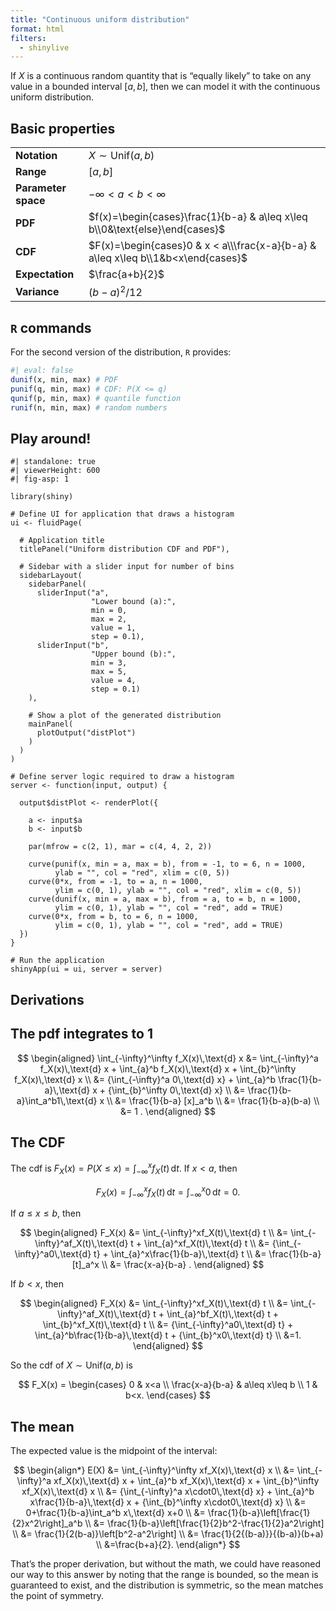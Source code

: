 ```yaml
---
title: "Continuous uniform distribution"
format: html
filters:
  - shinylive
---
```


If $X$ is a continuous random quantity that is "equally likely" to take on any value in a bounded interval $[a,\, b]$, then we can model it with the continuous uniform distribution.

## Basic properties

|  |        |
|------|--------------------|
| **Notation** | $X\sim\text{Unif}(a,\,b)$  |
| **Range** | $[a,\,b]$ |
| **Parameter space** | $-\infty < a < b < \infty$ |
| **PDF** | $f(x)=\begin{cases}\frac{1}{b-a} & a\leq x\leq b\\0&\text{else}\end{cases}$ |
| **CDF** | $F(x)=\begin{cases}0 & x < a\\\frac{x-a}{b-a} & a\leq x\leq b\\1&b<x\end{cases}$ |
| **Expectation** | $\frac{a+b}{2}$ |
| **Variance** | $(b-a)^2/12$ |

## `R` commands

For the second version of the distribution, `R` provides:

```r
#| eval: false
dunif(x, min, max) # PDF
punif(q, min, max) # CDF: P(X <= q)
qunif(p, min, max) # quantile function
runif(n, min, max) # random numbers
```

## Play around!

```shinylive-r
#| standalone: true
#| viewerHeight: 600
#| fig-asp: 1

library(shiny)

# Define UI for application that draws a histogram
ui <- fluidPage(
  
  # Application title
  titlePanel("Uniform distribution CDF and PDF"),
  
  # Sidebar with a slider input for number of bins 
  sidebarLayout(
    sidebarPanel(
      sliderInput("a",
                  "Lower bound (a):",
                  min = 0,
                  max = 2,
                  value = 1,
                  step = 0.1),
      sliderInput("b",
                  "Upper bound (b):",
                  min = 3,
                  max = 5,
                  value = 4,
                  step = 0.1)
    ),
    
    # Show a plot of the generated distribution
    mainPanel(
      plotOutput("distPlot")
    )
  )
)

# Define server logic required to draw a histogram
server <- function(input, output) {
  
  output$distPlot <- renderPlot({
    
    a <- input$a
    b <- input$b

    par(mfrow = c(2, 1), mar = c(4, 4, 2, 2))
    
    curve(punif(x, min = a, max = b), from = -1, to = 6, n = 1000,
          ylab = "", col = "red", xlim = c(0, 5))
    curve(0*x, from = -1, to = a, n = 1000, 
          ylim = c(0, 1), ylab = "", col = "red", xlim = c(0, 5))
    curve(dunif(x, min = a, max = b), from = a, to = b, n = 1000, 
          ylim = c(0, 1), ylab = "", col = "red", add = TRUE)
    curve(0*x, from = b, to = 6, n = 1000, 
          ylim = c(0, 1), ylab = "", col = "red", add = TRUE)
  })
}

# Run the application 
shinyApp(ui = ui, server = server)
```

## Derivations

::: {.callout-note collapse="true"}
## The pdf integrates to 1

$$
\begin{aligned}
    \int_{-\infty}^\infty f_X(x)\,\text{d} x
    &=
    \int_{-\infty}^a f_X(x)\,\text{d} x
    +
    \int_{a}^b f_X(x)\,\text{d} x
    +
    \int_{b}^\infty f_X(x)\,\text{d} x
    \\
    &=
    {\int_{-\infty}^a 0\,\text{d} x}
    +
    \int_{a}^b \frac{1}{b-a}\,\text{d} x
    +
    {\int_{b}^\infty 0\,\text{d} x}
    \\
    &=
    \frac{1}{b-a}\int_a^b1\,\text{d} x
    \\
    &=
    \frac{1}{b-a}
    [x]_a^b
    \\
    &=
    \frac{1}{b-a}(b-a)
    \\
    &=
    1
    .
\end{aligned}
$$
:::

::: {.callout-tip collapse="true"}
## The CDF

The cdf is $F_X(x)=P(X\leq x)=\int_{-\infty}^x f_X(t)\,\text{d} t$. If $x< a$, then 

$$
F_X(x)=\int_{-\infty}^xf_X(t)\,\text{d} t=\int_{-\infty}^x0\,\text{d} t=0.
$$

If $a\leq x\leq b$, then 

$$
\begin{aligned}
    F_X(x)
    &=
    \int_{-\infty}^xf_X(t)\,\text{d} t
    \\
    &=
    \int_{-\infty}^af_X(t)\,\text{d} t
    +
    \int_{a}^xf_X(t)\,\text{d} t
    \\
    &=
    {\int_{-\infty}^a0\,\text{d} t}
    +
    \int_{a}^x\frac{1}{b-a}\,\text{d} t
    \\
    &=
    \frac{1}{b-a}[t]_a^x
    \\
    &=
    \frac{x-a}{b-a}
    .
\end{aligned}
$$

If $b < x$, then 

$$
\begin{aligned}
    F_X(x)
    &=
    \int_{-\infty}^xf_X(t)\,\text{d} t
    \\
    &=
    \int_{-\infty}^af_X(t)\,\text{d} t
    +
    \int_{a}^bf_X(t)\,\text{d} t
    +
    \int_{b}^xf_X(t)\,\text{d} t
    \\
        &=
    {\int_{-\infty}^a0\,\text{d} t}
    +
    \int_{a}^b\frac{1}{b-a}\,\text{d} t
    +
    {\int_{b}^x0\,\text{d} t}
    \\
    &=1.
\end{aligned}
$$

So the cdf of $X\sim\text{Unif}(a,\, b)$ is 

$$
    F_X(x)
    =
    \begin{cases}
        0 & x<a \\
        \frac{x-a}{b-a} & a\leq x\leq b \\
        1 & b<x.
    \end{cases}
$$

:::

::: {.callout-note collapse="true"}
## The mean

The expected value is the midpoint of the interval:

$$
\begin{align*}
    E(X)
    &=
    \int_{-\infty}^\infty 
    xf_X(x)\,\text{d} x
    \\
    &=
    \int_{-\infty}^a 
    xf_X(x)\,\text{d} x
    +
    \int_{a}^b 
    xf_X(x)\,\text{d} x
    +
    \int_{b}^\infty 
    xf_X(x)\,\text{d} x
    \\
        &=
    {\int_{-\infty}^a 
    x\cdot0\,\text{d} x}
    +
    \int_{a}^b 
    x\frac{1}{b-a}\,\text{d} x
    +
    {\int_{b}^\infty 
    x\cdot0\,\text{d} x}
    \\
    &=
    0+\frac{1}{b-a}\int_a^b x\,\text{d} x+0
    \\
    &=
    \frac{1}{b-a}\left[\frac{1}{2}x^2\right]_a^b
    \\
    &=
    \frac{1}{b-a}\left[\frac{1}{2}b^2-\frac{1}{2}a^2\right]
    \\
        &=
    \frac{1}{2(b-a)}\left[b^2-a^2\right]
    \\
        &=
    \frac{1}{2{(b-a)}}{(b-a)}(b+a)
    \\
    &=\frac{b+a}{2}.
\end{align*}
$$

That's the proper derivation, but without the math, we could have reasoned our way to this answer by noting that the range is bounded, so the mean is guaranteed to exist, and the distribution is symmetric, so the mean matches the point of symmetry.

:::

